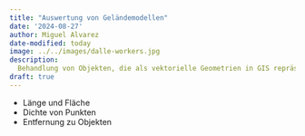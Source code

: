 ```yaml
---
title: "Auswertung von Geländemodellen"
date: '2024-08-27'
author: Miguel Alvarez
date-modified: today
image: ../../images/dalle-workers.jpg
description:
  Behandlung von Objekten, die als vektorielle Geometrien in GIS repräsentiert werden, mit Schwerpunkt auf dem Paket `sf`.
draft: true
---
```


- Länge und Fläche
- Dichte von Punkten
- Entfernung zu Objekten
